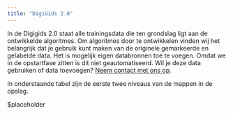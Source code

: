 ```yaml
---
title: "DigiGids 2.0"
---
```


In de Digigids 2.0 staat alle trainingsdata die ten grondslag ligt aan de ontwikkelde algoritmes. Om algoritmes door te ontwikkelen vinden wij het belangrijk dat je gebruik kunt maken van de originele gemarkeerde en gelabelde data. Het is mogelijk eigen databronnen toe te voegen. Omdat we in de opstartfase zitten is dit niet geautomatiseerd. Wil je deze data gebruiken of data toevoegen? [Neem contact met ons op](contact.qmd).

In onderstaande tabel zijn de eerste twee niveaus van de mappen in de opslag.

$placeholder
